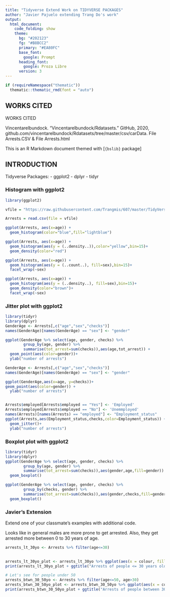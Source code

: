 ```yaml
---
title: "Tidyverse Extend Work on TIDYVERSE PACKAGES"
author: "Javier Pajuelo extending Trang Do's work"
output: 
  html_document:
    code_folding: show
    theme:
      bg: "#202123"
      fg: "#B8BCC2"
      primary: "#EA80FC"
      base_font:
        google: Prompt
      heading_font:
        google: Proza Libre
      version: 3
---
```


```r
if (requireNamespace("thematic")) 
  thematic::thematic_rmd(font = "auto")
```

## WORKS CITED

WORKS CITED

Vincentarelbundock. “Vincentarelbundock/Rdatasets.” GitHub, 2020, github.com/vincentarelbundock/Rdatasets/tree/master/csv/carData. File Arrests.CSV & File Arrests.html

This is an R Markdown document themed with [`{bslib}` package]

## INTRODUCTION {.tabset .tabset-pills}
Tidyverse Packages:
- ggplot2
- dplyr
- tidyr

### Histogram with ggplot2

```r
library(ggplot2)

vfile = "https://raw.githubusercontent.com/Trangmis/607/master/TidyVerse-CREATE/Arrests.csv"

Arrests = read.csv(file = vfile)

ggplot(Arrests, aes(x=age)) + 
  geom_histogram(color="blue",fill="lightblue")

ggplot(Arrests, aes(x=age)) + 
  geom_histogram(aes(y = (..density..)),color="yellow",bin=15)+
  geom_density(color="red")

ggplot(Arrests, aes(x=age)) + 
  geom_histogram(aes(y = (..count..), fill=sex),bin=15)+
  facet_wrap(~sex)

ggplot(Arrests, aes(x=age)) + 
  geom_histogram(aes(y = (..density..), fill=sex),bin=15)+
  geom_density(color="brown")+
  facet_wrap(~sex)
```

### Jitter plot with ggplot2

```r
library(tidyr)
library(dplyr)
GenderAge <- Arrests[,c("age","sex","checks")]
names(GenderAge)[names(GenderAge) == "sex"] <- "gender"

ggplot(GenderAge %>% select(age, gender, checks) %>%
        group_by(age, gender) %>%
        summarise(tot_arrest=sum(checks)),aes(age,tot_arrest)) + 
  geom_point(aes(color=gender))+
  ylab("number of arrests")

GenderAge <- Arrests[,c("age","sex","checks")]
names(GenderAge)[names(GenderAge) == "sex"] <- "gender"

ggplot(GenderAge,aes(x=age, y=checks))+
geom_point(aes(color=gender)) +
  ylab("number of arrests")


Arrests$employed[Arrests$employed == "Yes"] <- 'Employed'
Arrests$employed[Arrests$employed == "No"] <- 'Unemmployed'
names(Arrests)[names(Arrests) == "employed"] <- "Employment_status"
ggplot(Arrests,aes(Employment_status,checks,color=Employment_status)) + 
  geom_jitter()+
  ylab("number of arrests")
```

### Boxplot plot with ggplot2

```r
library(tidyr)
library(dplyr)
ggplot(GenderAge %>% select(age, gender, checks) %>%
        group_by(age, gender) %>%
        summarise(tot_arrest=sum(checks)),aes(gender,age,fill=gender)) + 
  geom_boxplot()

ggplot(GenderAge %>% select(age, gender, checks) %>%
        group_by(checks, gender) %>%
        summarise(tot_arrest=sum(checks)),aes(gender,checks,fill=gender)) + 
  geom_boxplot()

```

### Javier's Extension
Extend one of your classmate’s examples with additional code.

Looks like in general males are more prone to get arrested.
Also, they get arrested more between 0 to 30 years of age.

```r
arrests_lt_30yo <- Arrests %>% filter(age<=30)
 

arrests_lt_30yo_plot <- arrests_lt_30yo %>% ggplot(aes(x = colour, fill=sex)) + geom_bar()
print(arrests_lt_30yo_plot + ggtitle("Arrests of people <= 30 years old"))

# Let's see for people under 50
arrests_btwn_30_50yo <- Arrests %>% filter(age<=50, age>30)
arrests_btwn_30_50yo_plot <- arrests_btwn_30_50yo %>% ggplot(aes(x = colour, fill=sex)) + geom_bar()
print(arrests_btwn_30_50yo_plot + ggtitle("Arrests of people between 30 to 50 years old"))

```



